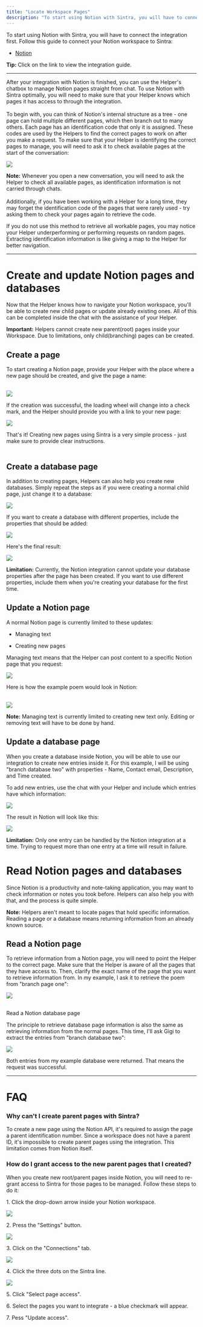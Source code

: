 ```yaml
---
title: "Locate Workspace Pages"
description: "To start using Notion with Sintra, you will have to connect the integration first. Follow this guide to connect your Notion workspace to Sintra:"
---
```


To start using Notion with Sintra, you will have to connect the integration first. Follow this guide to connect your Notion workspace to Sintra:

  * [Notion](https://help.sintra.ai/en/articles/10384026-integrating-your-notion-account-to-sintra)




**Tip:** Click on the link to view the integration guide.

* * *


After your integration with Notion is finished, you can use the Helper's chatbox to manage Notion pages straight from chat. To use Notion with Sintra optimally, you will need to make sure that your Helper knows which pages it has access to through the integration.  
​  
To begin with, you can think of Notion's internal structure as a tree - one page can hold multiple different pages, which then branch out to many others. Each page has an identification code that only it is assigned. These codes are used by the Helpers to find the correct pages to work on after you make a request. To make sure that your Helper is identifying the correct pages to manage, you will need to ask it to check available pages at the start of the conversation: 

![](https://downloads.intercomcdn.com/i/o/s36tbegb/1575095002/afde88ad36065a55efc9cb4a9372/image.png?expires=1754573400&signature=2286fce5748a3880d0c68964a0c384960540a8162d10cf1230f20412cb0d04e2&req=dSUgE8l3mIFfW%2FMW1HO4zS4yCfdKjbQFexKwGfjg2Oq4%2FzAv5pxFGWIopY9z%0Acqva%0A)

**Note:** Whenever you open a new conversation, you will need to ask the Helper to check all available pages, as identification information is not carried through chats.   
​  
Additionally, if you have been working with a Helper for a long time, they may forget the identification code of the pages that were rarely used - try asking them to check your pages again to retrieve the code.

If you do not use this method to retrieve all workable pages, you may notice your Helper underperforming or performing requests on random pages. Extracting identification information is like giving a map to the Helper for better navigation.

* * *

# Create and update Notion pages and databases

Now that the Helper knows how to navigate your Notion workspace, you'll be able to create new child pages or update already existing ones. All of this can be completed inside the chat with the assistance of your Helper.

**Important:** Helpers cannot create new parent(root) pages inside your Workspace. Due to limitations, only child(branching) pages can be created.

## Create a page

To start creating a Notion page, provide your Helper with the place where a new page should be created, and give the page a name:  
​

![](https://downloads.intercomcdn.com/i/o/s36tbegb/1576958950/93ff06ef6434e1be5cde6e171368/image.png?expires=1754573400&signature=815f55cd0a9ae195739c8faa83937622cbba27f97d86ff30565465076bee7627&req=dSUgEMB7lYhaWfMW1HO4zYCr6NmrISR4NAhxMpbaAKme%2BfsIYX%2FJ1mSov4%2BE%0Al%2FtF%0A)

  
If the creation was successful, the loading wheel will change into a check mark, and the Helper should provide you with a link to your new page:

![](https://downloads.intercomcdn.com/i/o/s36tbegb/1576961519/ffcf9b6cc57a66ff5214da41da14/image.png?expires=1754573400&signature=ddbf335f6c65b5dec56772c77f4bbb312c30b3ce312ebaf6a08f36c1eb548f00&req=dSUgEMB4nIReUPMW1HO4zSkli0rH6ad4XwARcigb2VHXzBnsaAgI%2BZou7Vho%0A%2F0Ir%0A)

That's it! Creating new pages using Sintra is a very simple process - just make sure to provide clear instructions.  
​

## Create a database page

In addition to creating pages, Helpers can also help you create new databases. Simply repeat the steps as if you were creating a normal child page, just change it to a database: 

![](https://downloads.intercomcdn.com/i/o/s36tbegb/1576970874/9e56728a4ff2c5bd99d8d6cd320b/image.png?expires=1754573400&signature=6ef67a6f0358f02d557bb999fcc1908826e3f0ef33035028b403342388ee8948&req=dSUgEMB5nYlYXfMW1HO4zctuHkMgJp8r2NfsWa6LJQOnU%2B787eTg9UPJeYM9%0AFCPj%0A)

If you want to create a database with different properties, include the properties that should be added:

![](https://downloads.intercomcdn.com/i/o/s36tbegb/1578712172/4182ad0be26961c29e00b6dfe6bd/image.png?expires=1754573400&signature=a5029292a7b1a80bea5be49aee9035898bf03537c109df5c3c8ad5a523610b94&req=dSUgHs5%2Fn4BYW%2FMW1HO4zTfP81OPo%2FQxyOhmZGYGgrcs6JEZ%2FAsz%2FWmUtjo4%0AwB5g%0A)

Here's the final result:

![](https://downloads.intercomcdn.com/i/o/s36tbegb/1578712706/931b70aea2e0ed2c5a0a87ebadb6/image.png?expires=1754573400&signature=05570050cbad68e86ae69241bccbc601388489145122f5cc437a861bf74998ac&req=dSUgHs5%2Fn4ZfX%2FMW1HO4zdQFFmMuNSZg5FNkYEqky623Kc4jDI7EvFejgp2L%0AfqUG%0A)

**Limitation:** Currently, the Notion integration cannot update your database properties after the page has been created. If you want to use different properties, include them when you're creating your database for the first time.

## Update a Notion page

A normal Notion page is currently limited to these updates:

  * Managing text

  * Creating new pages




Managing text means that the Helper can post content to a specific Notion page that you request:

![](https://downloads.intercomcdn.com/i/o/s36tbegb/1577036372/5656ab4bd7446b8315857ef6904a/image.png?expires=1754573400&signature=ea0fd85d1f6f1d5e370792715120ff7bf18a1427a2f5cd534c3c1c6e12959c4c&req=dSUgEcl9m4JYW%2FMW1HO4zfDgOJmJZ7c45m82x%2B1qpFv0doQNeyXfg6QYBJz6%0A5clv%0A)

  
Here is how the example poem would look in Notion:  
​

![](https://downloads.intercomcdn.com/i/o/s36tbegb/1577037852/0d7d93b7a7531c07c6d21809505d/image.png?expires=1754573400&signature=f2dcd1c6749cb1579929de05089ede320a5ade9af68d6903a0ee960dee953e5f&req=dSUgEcl9molaW%2FMW1HO4zerZh6AvF%2FqJCl%2F4FIbRaNSwGuLOZ%2FkNid8%2Byios%0Anez2%0A)

**Note:** Managing text is currently limited to creating new text only. Editing or removing text will have to be done by hand.

## Update a database page

When you create a database inside Notion, you will be able to use our integration to create new entries inside it. For this example, I will be using "branch database two" with properties - Name, Contact email, Description, and Time created.

To add new entries, use the chat with your Helper and include which entries have which information:

![](https://downloads.intercomcdn.com/i/o/s36tbegb/1578774976/53f3c7656d96a598f213bfad742f/image.png?expires=1754573400&signature=defa468a8b74cbc14a1c776e0679ed151aed64de09bb2212af7b3a815c136f6c&req=dSUgHs55mYhYX%2FMW1HO4zeV7dEmJfZAML3qrd%2FMKq%2FKHcVxholcfxKKmo%2F1X%0APpm8%0A)

The result in Notion will look like this:

![](https://downloads.intercomcdn.com/i/o/s36tbegb/1578775629/576e8d01b99fcdb5193a82145058/image.png?expires=1754573400&signature=1573924fa55ad446eec7a34e62425bc4038ec08e8e7a8dd182b22f32e63af74e&req=dSUgHs55mIddUPMW1HO4zfIDdEntdGSfDf9UOfFUcAZaqXzE8J9PQ5CAqFLK%0ALy4l%0A)

**Limitation:** Only one entry can be handled by the Notion integration at a time. Trying to request more than one entry at a time will result in failure.

# Read Notion pages and databases

Since Notion is a productivity and note-taking application, you may want to check information or notes you took before. Helpers can also help you with that, and the process is quite simple.

**Note:** Helpers aren't meant to locate pages that hold specific information. Reading a page or a database means returning information from an already known source.

## Read a Notion page

To retrieve information from a Notion page, you will need to point the Helper to the correct page. Make sure that the Helper is aware of all the pages that they have access to. Then, clarify the exact name of the page that you want to retrieve information from. In my example, I ask it to retrieve the poem from "branch page one": 

![](https://downloads.intercomcdn.com/i/o/s36tbegb/1583939069/36d4938c2e8d61a6b076f87c86f8/image.png?expires=1754573400&signature=71ddf56c93e76595c02ca4b642ede021eaac097706339bfddd36012a7213a487&req=dSUvFcB9lIFZUPMW1HO4zfG9a%2BHdewk2SDlRHdjhMBclcx7lzELmLMR5HIQ0%0AujRD%0A)

##   
Read a Notion database page

The principle to retrieve database page information is also the same as retrieving information from the normal pages. This time, I'll ask Gigi to extract the entries from "branch database two":

![](https://downloads.intercomcdn.com/i/o/s36tbegb/1583945089/f30887dc6f6a8c934f4b95f13058/image.png?expires=1754573400&signature=329eb4b1ac0da094238b886f6af2174a12b4911858ca6a3592cfc4c085a74a95&req=dSUvFcB6mIFXUPMW1HO4zU40HkqC74Vd3LBTPU6LBmCw8r7HvYWhGVUxD7h5%0ANnZk%0A)

Both entries from my example database were returned. That means the request was successful.

* * *

# FAQ

### Why can't I create parent pages with Sintra?

To create a new page using the Notion API, it's required to assign the page a parent identification number. Since a workspace does not have a parent ID, it's impossible to create parent pages using the integration. This limitation comes from Notion itself.

### How do I grant access to the new parent pages that I created?

When you create new root/parent pages inside Notion, you will need to re-grant access to Sintra for those pages to be managed. Follow these steps to do it:  
  
1\. Click the drop-down arrow inside your Notion workspace.

![](https://downloads.intercomcdn.com/i/o/s36tbegb/1584156799/0c221b51603b4da129026033ae12/image.png?expires=1754573400&signature=f7219c781f218c7b635a268feea942e0c77ea0e4c327b5c131848732e5503741&req=dSUvEsh7m4ZWUPMW1HO4zYY4Y7vvPiBr%2Bo698bjkyZ%2BI0%2B%2BP0iIPYBS1qgoZ%0Ac13e%0A)

2\. Press the "Settings" button.

![](https://downloads.intercomcdn.com/i/o/s36tbegb/1584158145/be33bb09bb4773bf09aecb538bfc/image.png?expires=1754573400&signature=332607b859d0733ab1e99251a1a9b74c6b521ed1208aae95d45e350a1256c044&req=dSUvEsh7lYBbXPMW1HO4zdepxTSYoPyYMtUaVXp96iShfegzkfa7ANAH6fBp%0Ahxrh%0A)

3\. Click on the "Connections" tab.

![](https://downloads.intercomcdn.com/i/o/s36tbegb/1584159476/af13eacc31399dd29104bf8a981c/image.png?expires=1754573400&signature=b2ceff6749fe6689f81b12d18b7540e6854766c5c84169c906d1b6d4fed73e5f&req=dSUvEsh7lIVYX%2FMW1HO4zR2ACB08J%2B6aMBBRixBYWYubYla6yQYNsx7bVISL%0A6fGD%0A)

4\. Click the three dots on the Sintra line.

![](https://downloads.intercomcdn.com/i/o/s36tbegb/1584160620/54ed38e95703adf4e4865e35d376/image.png?expires=1754573400&signature=df2880324f699d7523db89467fbb6ad94e844bdc654431728ef4d29d78097540&req=dSUvEsh4nYddWfMW1HO4zcpufLVPNHw8qUDC%2FGPoNEMDt75tg651ENOk6ua8%0ABoPC%0A)

5\. Click "Select page access".

6\. Select the pages you want to integrate - a blue checkmark will appear.

7\. Pess "Update access".